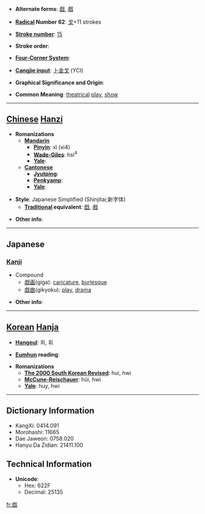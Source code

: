 * '''Alternate forms''': [[戱]], [[戲]]

* '''[[Wiktionary:Chinese radical index| Radical]] Number 62''': [[Wiktionary:Chinese radical index 戈|戈]]+11 strokes

* '''[[Wiktionary:Chinese total strokes index|Stroke number]]''': [[Wiktionary:Chinese total strokes index 15|15]]

* '''Stroke order''': 

* '''[[Wiktionary:Chinese four corner index|Four-Corner System]]''': 

* '''[[Wiktionary:Chinese Cangjie index|Cangjie input]]''': [[卜]][[金]][[戈]] (YCI)

* '''Graphical Significance and Origin''': 

* '''Common Meaning''': [[theatrical]] [[play]], [[show]]

----

== [[Chinese]] [[Hanzi]] ==

* '''Romanizations'''
** '''[[Mandarin]]'''
*** '''[[Pinyin]]''': xì (xi4)
*** '''[[Wade-Giles]]''': hsi<sup>4</sup>
*** '''[[Yale]]''': 
** '''[[Cantonese]]'''
*** '''[[Jyutping]]''':
*** '''[[Penkyamp]]''': 
*** '''[[Yale]]''': 

* '''Style''': Japanese Simplified (Shinjitai;新字体)
** '''[[Traditional Chinese|Traditional]] equivalent''': [[戱]], [[戲]]

* '''Other info''': 

----

==Japanese==
===[[Kanji]]===
{{kanji|on readings=[[ぎ]] (gi), [[き]] (ki)
|kun readings=[[たわむれる]] (tawamureru), [[たわむれ]] (tawamure)
}}

* Compound
**[[戯画]](giga): [[caricature]], [[burlesque]]
**[[戯曲]](gikyoku): [[play]], [[drama]]

* '''Other info''':  

----

== [[Korean]] [[Hanja]] ==

* '''[[Hangeul]]''': 희, 휘

* '''[[Eumhun]] reading''': 

* '''Romanizations'''
** '''[[The 2000 South Korean Revised Romanization|The 2000 South Korean Revised]]''': hui, hwi
** '''[[McCune-Reischauer]]''': hŭi, hwi
** '''[[Yale]]''': huy, hwi

----

== Dictionary Information ==

* KangXi: 0414.091
* Morohashi: 11665
* Dae Jaweon: 0758.020
* Hanyu Da Zidian: 21411.100

== Technical Information ==

* '''Unicode''':
** Hex: 622F
** Decimal: 25135

[[fr:戯]]
